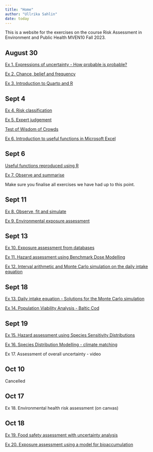 ```yaml
---
title: "Home"
author: "Ullrika Sahlin"
date: today
---
```


This is a website for the exercises on the course Risk Assessment in Environment and Public Health MVEN10 Fall 2023.

## August 30

[Ex 1. Expressions of uncertainty - How probable is probable?](ex/expressing_uncertainty.qmd)

[Ex 2. Chance, belief and frequency](ex/chance_belief_frequency.qmd)

[Ex 3. Introduction to Quarto and R](ex/introduction_to_quarto_and_R.qmd)

## Sept 4 

[Ex 4. Risk classification](ex/risk_classification_ROC.qmd)

[Ex 5. Expert judgement](ex/expert_judgement.qmd)

[Test of Wisdom of Crowds](ex/wisdom_of_crowds.qmd)

[Ex 6. Introduction to useful functions in Microsoft Excel](ex/useful_functions.qmd)


## Sept 6 

[Useful functions reproduced using R](ex/useful_functions_with_R.qmd)

[Ex 7. Observe and summarise](ex/observe_summarise.qmd)

Make sure you finalise all exercises we have had up to this point. 

## Sept 11

[Ex 8. Observe, fit and simulate](ex/observe_fit_simulate.qmd)

[Ex 9. Environmental exposure assessment](ex/ex_environ_exposure_assessment.qmd)

## Sept 13

[Ex 10. Exposure assessment from databases](ex/ex_exposure_assessment_databases.qmd)

[Ex 11. Hazard assessment using Benchmark Dose Modelling](ex/ex_benchmark_dose_modelling.qmd)

[Ex 12. Interval arithmetic and Monte Carlo simulation on the daily intake equation](ex/ex_daily_intake_equation.qmd)

## Sept 18

[Ex 13. Daily intake equation - Solutions for the Monte Carlo simulation](ex/ex_daily_intake_equation_MC.qmd)

[Ex 14. Population Viability Analysis - Baltic Cod](ex/ex_population_viability_analysis.qmd)

## Sept 19

[Ex 15. Hazard assessment using Species Sensitivity Distributions](ex/ex_species_sensitivity_distribution.qmd)

[Ex 16. Species Distribution Modelling - climate matching](ex/ex_species_distribution_modelling.qmd)

Ex 17. Assessment of overall uncertainty - video

## Oct 10 

Cancelled

## Oct 17 

Ex 18. Environmental health risk assessment (on canvas) 

## Oct 18

[Ex 19. Food safety assessment with uncertainty analysis](ex/ex_uncertainty_analysis.qmd)

[Ex 20. Exposure assessment using a model for bioaccumulation](https://www.epa.gov/pesticide-science-and-assessing-pesticide-risks/kabam-version-10-users-guide-and-technical-7)
